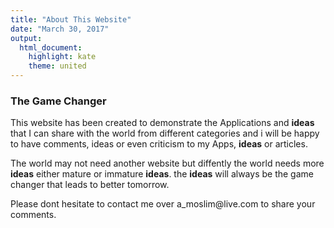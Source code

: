 ```yaml
---
title: "About This Website"
date: "March 30, 2017"
output:
  html_document: 
    highlight: kate
    theme: united
---
```

############################################


###  **The Game Changer** 
This website has been created to demonstrate the Applications and **ideas** that I can share with the world from different categories and i will be happy to have comments, ideas or even criticism to my Apps, **ideas** or articles.  

The world may not need another website but diffently the world needs more **ideas** either mature or immature **ideas**. the **ideas** will always be the game changer that leads to better tomorrow.  

############################################

Please dont hesitate to contact me over a_moslim@live.com to share your comments. 